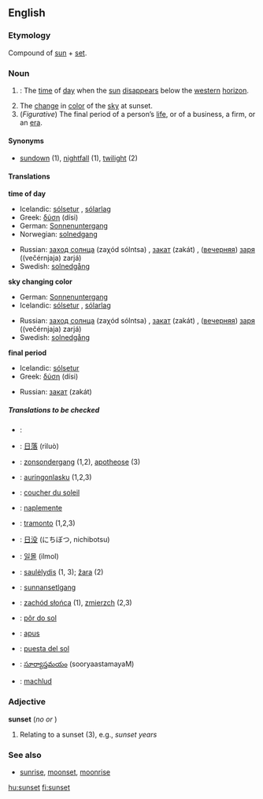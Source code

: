 ==English==

===Etymology===
Compound of [[sun]] + [[set]].

===Noun===
{{en-noun-reg}}

# {{time}}: The [[time]] of [[day]] when the [[sun]] [[disappear]]s below the [[western]] [[horizon]].
# The [[change]] in [[color]] of the [[sky]] at sunset.
# (''Figurative'') The final period of a person’s [[life]], or of a business, a firm, or an [[era]].

====Synonyms====
*[[sundown]] (1), [[nightfall]] (1), [[twilight]] (2)

====Translations====
'''time of day'''
{{top}}
*Icelandic: [[sólsetur]] {{n}}, [[sólarlag]] {{n}}
*Greek: [[δύση]] (dísi) {{f}}
*German: [[Sonnenuntergang]] {{m}}
*Norwegian: [[solnedgang]] {{m}}
{{mid}}
*Russian: [[заход солнца]] (zaχód sólntsa) {{m}}, [[закат]] (zakát) {{m}}, ([[вечерний|вечерняя]]) [[заря]] ((večérnjaja) zarjá) {{f}}
*Swedish: [[solnedgång]] {{c}}
{{bottom}}

'''sky changing color'''
{{top}}
*German: [[Sonnenuntergang]] {{m}}
*Icelandic: [[sólsetur]] {{n}}, [[sólarlag]] {{n}}
{{mid}}
*Russian: [[заход солнца]] (zaχód sólntsa) {{m}}, [[закат]] (zakát) {{m}}, ([[вечерний|вечерняя]]) [[заря]] ((večérnjaja) zarjá) {{f}}
*Swedish: [[solnedgång]] {{c}}
{{bottom}}

'''final period'''
{{top}}
*Icelandic: [[sólsetur]] {{n}}
*Greek: [[δύση]] (dísi) {{f}}
{{mid}}
*Russian: [[закат]] (zakát) {{m}}
{{bottom}}

=====Translations to be checked=====
{{checktrans}}
{{top}}
*{{ttbc|Arabic}}: {{ARchar|[[غروب الشمس]]}} {{Unicode|(ğurú:b aš-šams)}} {{m}}
*{{ttbc|Chinese}}: [[日落]] (rìluò)
*{{ttbc|Dutch}}: [[zonsondergang]] {{m}} (1,2), [[apotheose]] {{f}} (3)
*{{ttbc|Finnish}}: [[auringonlasku]] (1,2,3)
*{{ttbc|French}}: [[coucher du soleil]] {{m}}
*{{ttbc|Hungarian}}: [[naplemente]]
*{{ttbc|Italian}}: [[tramonto]] {{m}} (1,2,3)
*{{ttbc|Japanese}}: [[日没]] (にちぼつ, nichibotsu)
{{mid}}
*{{ttbc|Korean}}: [[일몰]] (ilmol)
*{{ttbc|Lithuanian}}: [[saulėlydis]] {{m}} (1, 3); [[žara]] {{f}} (2)
*{{ttbc|Old English}}: [[sunnansetlgang]] {{m}}
*{{ttbc|Polish}}: [[zachód słońca]] {{m}} (1), [[zmierzch]] {{m}} (2,3) 
*{{ttbc|Portuguese}}: [[pôr do sol]] {{m}}
*{{ttbc|Romanian}}: [[apus]] {{n}}
*{{ttbc|Spanish}}: [[puesta del sol]] {{f}}
*{{ttbc|Telugu}}: [[సూర్యాస్తమయం]] (sooryaastamayaM)
*{{ttbc|Welsh}}: [[machlud]]
{{bottom}}

===Adjective===
'''sunset'''  (''no'' {{compar}} ''or'' {{superl}})

# Relating to a sunset (3), e.g., ''sunset years''

===See also===
*[[sunrise]], [[moonset]], [[moonrise]]

[[hu:sunset]]
[[fi:sunset]]
